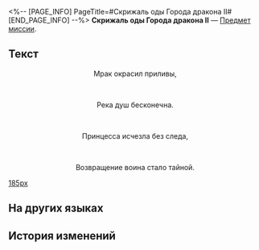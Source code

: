 <%-- [PAGE_INFO]
PageTitle=#Скрижаль оды Города дракона II#
[END_PAGE_INFO] --%>
{{Предмет Инфобокс
|id          = 150070
|Изображение = Предмет Скрижаль оды Города дракона II.png
|Тип         = Предмет миссии
|Инвентарь   = Миссии
|Редкость    = 3
|Эффект      = 
|Описание    = Скрижаль, на которой записаны оды и пророчества, предсказывающие конец мира. Говорят, что в таких скрижалях описана великая тайна, которая ждёт, когда её разгадают.
}}
{{Описание|''«Пророчества никогда не излагаются простыми словами», - неизвестный жрец''}}
'''Скрижаль оды Города дракона II''' — [[Предмет миссии]].

==Текст==
<div align="center">{{Цвет|Ключевой|Скрижаль оды Города дракона II}}</div>
<div align="center">Мрак окрасил приливы,</div><br /><div align="center">Река душ бесконечна.</div><br /><div align="center">Принцесса исчезла без следа,</div><br /><div align="center">Возвращение воина стало тайной.</div>
[[Файл:Предмет Скрижаль оды Города дракона II.png|185px]]

==На других языках==
{{На других языках
|en   = "Dragonbone City" Hymn Tablet (II)
|zhs  = 「龙骸古城」的颂言石板（其二）
|zht  = 「龍骸古城」的頌言石板（其二）
|ja   = 「竜骸の古城」の頌歌石板（その2）
|ko   = 「용해 고성」의 송가 석판 (2)
|es   = Losa con himno de la Ciudad Dragósea (II)
|fr   = Tablette prophétique de la Cité draconique (II)
|ru   = Скрижаль оды Города дракона II
|th   = แผ่นหินสดุดีใน "เมืองกระดูกมังกร" II
|vi   = Phiến Đá Ca Tụng "Thành Cổ Xương Rồng"-II
|de   = Hymnentafel aus der Stadt der Drachenruinen (II)
|id   = Prasasti Ode "Kota Kuno Tulang Naga" 2
|pt   = Tabuleta de Hinos da Pólis do Osso de Dragão (II)
}}

==История изменений==
{{История изменений|3.5}}